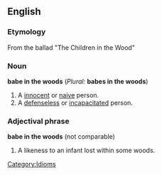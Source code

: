 ==English==
<!--===Pronunciation===-->
===Etymology===
From the ballad "The Children in the Wood"

===Noun===
'''babe in the woods''' (''Plural:'' '''babes in the woods''')

# A [[innocent]] or [[naive]] person.
# A [[defenseless]] or [[incapacitated]] person.

===Adjectival phrase===
'''babe in the woods''' (not comparable)

# A likeness to an infant lost within some woods.

[[Category:Idioms]]